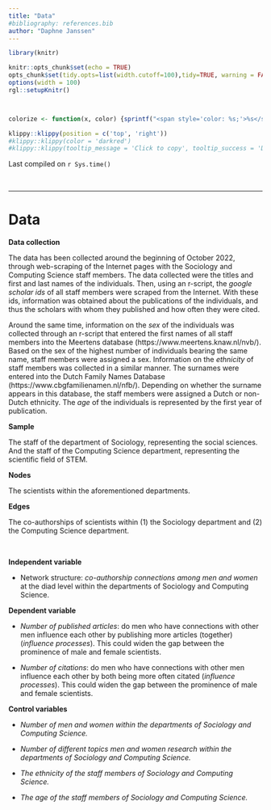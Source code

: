```yaml
---
title: "Data"
#bibliography: references.bib
author: "Daphne Janssen"
---
```




```r
library(knitr)

knitr::opts_chunk$set(echo = TRUE)
opts_chunk$set(tidy.opts=list(width.cutoff=100),tidy=TRUE, warning = FALSE, message = FALSE,comment = "#>", cache=TRUE, class.source=c("test"), class.output=c("test2"))
options(width = 100)
rgl::setupKnitr()



colorize <- function(x, color) {sprintf("<span style='color: %s;'>%s</span>", color, x) }

```

```r
klippy::klippy(position = c('top', 'right'))
#klippy::klippy(color = 'darkred')
#klippy::klippy(tooltip_message = 'Click to copy', tooltip_success = 'Done')
```

Last compiled on `r Sys.time()`

<!---
Last compiled on `r format(Sys.time(), '%B, %Y')`
--->

<br>

----

# Data 

**Data collection**

The data has been collected around the beginning of October 2022, through web-scraping of the Internet pages with the Sociology and Computing Science staff members. The data collected were the titles and first and last names of the individuals. Then, using an r-script, the *google scholar ids* of all staff members were scraped from the Internet. With these ids, information was obtained about the publications of the individuals, and thus the scholars with whom they published and how often they were cited. 

Around the same time, information on the *sex* of the individuals was collected through an r-script that entered the first names of all staff members into the Meertens database (https://www.meertens.knaw.nl/nvb/). Based on the sex of the highest number of individuals bearing the same name, staff members were assigned a sex. Information on the *ethnicity* of staff members was collected in a similar manner. The surnames were entered into the Dutch Family Names Database (https://www.cbgfamilienamen.nl/nfb/). Depending on whether the surname appears in this database, the staff members were assigned a Dutch or non-Dutch ethnicity. The *age* of the individuals is represented by the first year of publication. 


**Sample**

The staff of the department of Sociology, representing the social sciences. And the staff of the Computing Science department, representing the scientific field of STEM.

**Nodes**

The scientists within the aforementioned departments.

**Edges**

The co-authorships of scientists within (1) the Sociology department and (2) the Computing Science department. 

<br>

**Independent variable**

-	Network structure: *co-authorship connections among men and women* at the diad level within the departments of Sociology and Computing Science.

**Dependent variable**

-	*Number of published articles*: do men who have connections with other men influence each other by publishing more articles (together) (*influence processes*). This could widen the gap between the prominence of male and female scientists.

-	*Number of citations*: do men who have connections with other men influence each other by both being more often citated (*influence processes*). This could widen the gap between the prominence of male and female scientists.

**Control variables**

-	*Number of men and women within the departments of Sociology and Computing Science.*

-	*Number of different topics men and women research within the departments of Sociology and Computing Science.*

- *The ethnicity of the staff members of Sociology and Computing Science.*

- *The age of the staff members of Sociology and Computing Science.*

